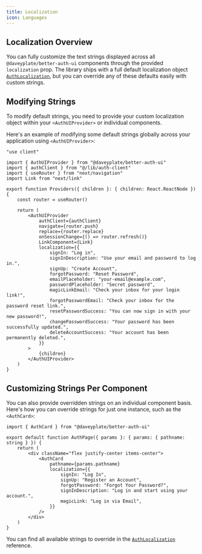 ```yaml
---
title: Localization
icon: Languages
---
```


## Localization Overview

You can fully customize the text strings displayed across all `@daveyplate/better-auth-ui` components through the provided `localization` prop. The library ships with a full default localization object [`AuthLocalization`](/api-reference/auth-localization), but you can override any of these defaults easily with custom strings.

## Modifying Strings

To modify default strings, you need to provide your custom localization object within your `<AuthUIProvider>` or individual components.

Here's an example of modifying some default strings globally across your application using `<AuthUIProvider>`:

```tsx title="app/providers.tsx"
"use client"

import { AuthUIProvider } from "@daveyplate/better-auth-ui"
import { authClient } from "@/lib/auth-client"
import { useRouter } from "next/navigation"
import Link from "next/link"

export function Providers({ children }: { children: React.ReactNode }) {
    const router = useRouter()

    return (
        <AuthUIProvider
            authClient={authClient}
            navigate={router.push}
            replace={router.replace}
            onSessionChange={() => router.refresh()}
            LinkComponent={Link}
            localization={{
                signIn: "Log in",
                signInDescription: "Use your email and password to log in.",
                signUp: "Create Account",
                forgotPassword: "Reset Password",
                emailPlaceholder: "your-email@example.com",
                passwordPlaceholder: "Secret password",
                magicLinkEmail: "Check your inbox for your login link!",
                forgotPasswordEmail: "Check your inbox for the password reset link.",
                resetPasswordSuccess: "You can now sign in with your new password!",
                changePasswordSuccess: "Your password has been successfully updated.",
                deleteAccountSuccess: "Your account has been permanently deleted.",
            }}
        >
            {children}
        </AuthUIProvider>
    )
}
```

## Customizing Strings Per Component

You can also provide overridden strings on an individual component basis. Here's how you can override strings for just one instance, such as the `<AuthCard>`:

```tsx
import { AuthCard } from "@daveyplate/better-auth-ui"

export default function AuthPage({ params }: { params: { pathname: string } }) {
    return (
        <div className="flex justify-center items-center">
            <AuthCard
                pathname={params.pathname}
                localization={{
                    signIn: "Log In",
                    signUp: "Register an Account",
                    forgotPassword: "Forgot Your Password?",
                    signInDescription: "Log in and start using your account.",
                    magicLink: "Log in via Email",
                }}
            />
        </div>
    )
}
```

You can find all available strings to override in the [`AuthLocalization`](/api-reference/auth-localization) reference.